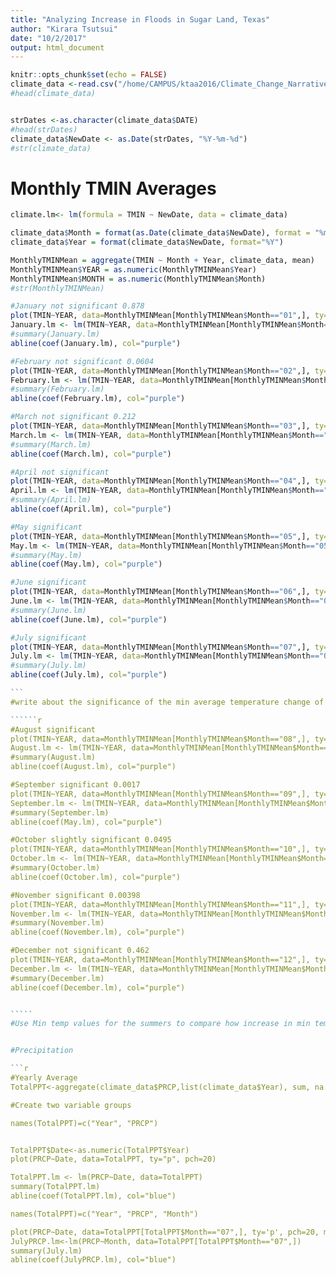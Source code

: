 ```yaml
---
title: "Analyzing Increase in Floods in Sugar Land, Texas"
author: "Kirara Tsutsui"
date: "10/2/2017"
output: html_document
---
```


```r

knitr::opts_chunk$set(echo = FALSE)
climate_data <-read.csv("/home/CAMPUS/ktaa2016/Climate_Change_Narratives/Student_Folders/Kirara_Tsutsui/kirara_houston_data.csv")
#head(climate_data)


strDates <-as.character(climate_data$DATE) 
#head(strDates)
climate_data$NewDate <- as.Date(strDates, "%Y-%m-%d")
#str(climate_data)

```

# Monthly TMIN Averages
``````r
climate.lm<- lm(formula = TMIN ~ NewDate, data = climate_data)

climate_data$Month = format(as.Date(climate_data$NewDate), format = "%m") 
climate_data$Year = format(climate_data$NewDate, format="%Y")

MonthlyTMINMean = aggregate(TMIN ~ Month + Year, climate_data, mean)
MonthlyTMINMean$YEAR = as.numeric(MonthlyTMINMean$Year) 
MonthlyTMINMean$MONTH = as.numeric(MonthlyTMINMean$Month) 
#str(MonthlyTMINMean)

#January not significant 0.878
plot(TMIN~YEAR, data=MonthlyTMINMean[MonthlyTMINMean$Month=="01",], ty='l', xlim=c(1850, 2020), main="January") 
January.lm <- lm(TMIN~YEAR, data=MonthlyTMINMean[MonthlyTMINMean$Month=="01",])
#summary(January.lm)
abline(coef(January.lm), col="purple")

#February not significant 0.0604
plot(TMIN~YEAR, data=MonthlyTMINMean[MonthlyTMINMean$Month=="02",], ty='l', xlim=c(1850, 2020), main="February") 
February.lm <- lm(TMIN~YEAR, data=MonthlyTMINMean[MonthlyTMINMean$Month=="02",])
#summary(February.lm)
abline(coef(February.lm), col="purple")

#March not significant 0.212
plot(TMIN~YEAR, data=MonthlyTMINMean[MonthlyTMINMean$Month=="03",], ty='l', xlim=c(1850, 2020),main="March") 
March.lm <- lm(TMIN~YEAR, data=MonthlyTMINMean[MonthlyTMINMean$Month=="03",])
#summary(March.lm)
abline(coef(March.lm), col="purple")

#April not significant 
plot(TMIN~YEAR, data=MonthlyTMINMean[MonthlyTMINMean$Month=="04",], ty='l', xlim=c(1850, 2020), main="April") 
April.lm <- lm(TMIN~YEAR, data=MonthlyTMINMean[MonthlyTMINMean$Month=="04",])
#summary(April.lm)
abline(coef(April.lm), col="purple")

#May significant
plot(TMIN~YEAR, data=MonthlyTMINMean[MonthlyTMINMean$Month=="05",], ty='l', xlim=c(1850, 2020), main="May") 
May.lm <- lm(TMIN~YEAR, data=MonthlyTMINMean[MonthlyTMINMean$Month=="05",])
#summary(May.lm)
abline(coef(May.lm), col="purple")

#June significant
plot(TMIN~YEAR, data=MonthlyTMINMean[MonthlyTMINMean$Month=="06",], ty='l', xlim=c(1850, 2020), main="June") 
June.lm <- lm(TMIN~YEAR, data=MonthlyTMINMean[MonthlyTMINMean$Month=="06",])
#summary(June.lm)
abline(coef(June.lm), col="purple")

#July significant 
plot(TMIN~YEAR, data=MonthlyTMINMean[MonthlyTMINMean$Month=="07",], ty='l', xlim=c(1850, 2020), main="July") 
July.lm <- lm(TMIN~YEAR, data=MonthlyTMINMean[MonthlyTMINMean$Month=="07",])
#summary(July.lm)
abline(coef(July.lm), col="purple")

```
#write about the significance of the min average temperature change of July

``````r

#August significant
plot(TMIN~YEAR, data=MonthlyTMINMean[MonthlyTMINMean$Month=="08",], ty='l', xlim=c(1850, 2020), main="August") 
August.lm <- lm(TMIN~YEAR, data=MonthlyTMINMean[MonthlyTMINMean$Month=="08",])
#summary(August.lm)
abline(coef(August.lm), col="purple")

#September significant 0.0017
plot(TMIN~YEAR, data=MonthlyTMINMean[MonthlyTMINMean$Month=="09",], ty='l', xlim=c(1850, 2020), main="September") 
September.lm <- lm(TMIN~YEAR, data=MonthlyTMINMean[MonthlyTMINMean$Month=="09",])
#summary(September.lm)
abline(coef(May.lm), col="purple")

#October slightly significant 0.0495
plot(TMIN~YEAR, data=MonthlyTMINMean[MonthlyTMINMean$Month=="10",], ty='l', xlim=c(1850, 2020), main="October") 
October.lm <- lm(TMIN~YEAR, data=MonthlyTMINMean[MonthlyTMINMean$Month=="10",])
#summary(October.lm)
abline(coef(October.lm), col="purple")

#November significant 0.00398
plot(TMIN~YEAR, data=MonthlyTMINMean[MonthlyTMINMean$Month=="11",], ty='l', xlim=c(1850, 2020), main="November") 
November.lm <- lm(TMIN~YEAR, data=MonthlyTMINMean[MonthlyTMINMean$Month=="11",])
#summary(November.lm)
abline(coef(November.lm), col="purple")

#December not significant 0.462
plot(TMIN~YEAR, data=MonthlyTMINMean[MonthlyTMINMean$Month=="12",], ty='l', xlim=c(1850, 2020), main="December") 
December.lm <- lm(TMIN~YEAR, data=MonthlyTMINMean[MonthlyTMINMean$Month=="12",])
#summary(December.lm)
abline(coef(December.lm), col="purple")


`````
#Use Min temp values for the summers to compare how increase in min temperatures have increased either the number or magnitutde (volatility) of hurricanes in Sugarland


#Precipitation

```r
#Yearly Average
TotalPPT<-aggregate(climate_data$PRCP,list(climate_data$Year), sum, na.rm=T)

#Create two variable groups

names(TotalPPT)=c("Year", "PRCP") 


TotalPPT$Date<-as.numeric(TotalPPT$Year)
plot(PRCP~Date, data=TotalPPT, ty="p", pch=20)

TotalPPT.lm <- lm(PRCP~Date, data=TotalPPT)
summary(TotalPPT.lm)
abline(coef(TotalPPT.lm), col="blue")

names(TotalPPT)=c("Year", "PRCP", "Month")

plot(PRCP~Date, data=TotalPPT[TotalPPT$Month=="07",], ty='p', pch=20, main = "July")
JulyPRCP.lm<-lm(PRCP~Month, data=TotalPPT[TotalPPT$Month=="07",])
summary(July.lm)
abline(coef(JulyPRCP.lm), col="blue")


``````````````
